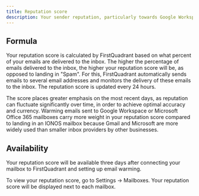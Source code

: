 ```yaml
---
title: Reputation score
description: Your sender reputation, particularly towards Google Workspace and Microsoft Office 365, is best reflected by your reputation score automatically calculated by FirstQuadrant.
---
```


## Formula

Your reputation score is calculated by FirstQuadrant based on what percent of your emails are delivered to the inbox. The higher the percentage of emails delivered to the inbox, the higher your reputation score will be, as opposed to landing in "Spam". For this, FirstQuadrant automatically sends emails to several email addresses and monitors the delivery of these emails to the inbox. The reputation score is updated every 24 hours.

The score places greater emphasis on the most recent days, as reputation can fluctuate significantly over time, in order to achieve optimal accuracy and currency. Warming emails sent to Google Workspace or Microsoft Office 365 mailboxes carry more weight in your reputation score compared to landing in an IONOS mailbox because Gmail and Microsoft are more widely used than smaller inbox providers by other businesses.

## Availability

Your reputation score will be available three days after connecting your mailbox to FirstQuadrant and setting up email warming.

To view your reputation score, go to Settings -> Mailboxes. Your reputation score will be displayed next to each mailbox.
